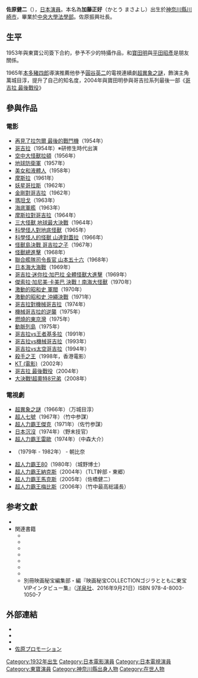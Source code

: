 {{Infobox entertainer
| name                    = 佐原 健二
| type                    = 男演员
| image                   = Kenji_Sahara.jpg
| caption                 = 1962年的佐原健二
| birthname               = 加藤 正好
| romanizedname           = Kenji Sahara
| birthdate               = {{Birth date|1932|5|14}}
| birthplace              = {{JPN-EMP}}[[神奈川縣|神奈川縣]][[川崎市|川崎市]]
| deathdate               = 
| deathplace              = 
| education               = [[攻玉社中学校・高等學校|攻玉社中学校・高等學校]]，[[中央大學|中央大學]][[法學部|法學部]]
| restingplace            = 
| restingplacecoordinates = 
| othername               = 石原 忠
| occupation              = 演員
| yearsactive             = 1953年 - 現今
| spouse                  = 
| partner                 = 
| children                = 
| parents                 = 
| influences              = 
| influenced              = 
| famousworks             = 《[[奧特Q|奧特Q]]》，《[[地球防衛軍|地球防衛軍]]》
| website                 = 
| awards                  = 
}}

'''佐原健二'''（{{Jp|j=佐原健二|hg=さはら けんじ|rm=Kenji Sahara|extra1={{Bd|1932年|5月14日|catIdx=Kenji Sahara}}|lead=yes}}），[[日本|日本]][[演員|演員]]。本名為'''加藤正好'''（かとう まさよし）出生於[[神奈川縣|神奈川縣]][[川崎市|川崎市]]，畢業於[[中央大學|中央大學]][[法學部|法學部]]。佐原振興社長。

== 生平 ==
1953年與東寶公司簽下合約，參予不少的特攝作品，和[[寶田明|寶田明]]與[[平田昭彥|平田昭彥]]是朋友關係。

1965年[[本多豬四郎|本多豬四郎]]導演推薦他參予[[圓谷英二|圓谷英二]]的電視連續劇[[超異象之謎|超異象之謎]]，飾演主角萬城目淳，提升了自己的知名度，2004年與寶田明參與哥吉拉系列最後一部《[[哥吉拉_最後戰役|哥吉拉 最後戰役]]》
== 參與作品 ==
=== 電影 === 
*[[再見了拉包爾_最後的戰鬥機|再見了拉包爾 最後的戰鬥機]]（1954年）
*[[哥吉拉_(1954年)|哥吉拉]]（1954年）※研修生時代出演
*[[空中大怪獸拉頓|空中大怪獸拉頓]]（1956年）
*[[地球防衛軍|地球防衛軍]]（1957年）
*[[美女和液體人|美女和液體人]]（1958年）
*[[摩斯拉|摩斯拉]]（1961年）
*[[妖星哥拉斯|妖星哥拉斯]]（1962年）
*[[金剛對哥吉拉|金剛對哥吉拉]]（1962年）
*[[瑪坦戈|瑪坦戈]]（1963年）
*[[海底軍艦|海底軍艦]]（1963年）
*[[摩斯拉對哥吉拉|摩斯拉對哥吉拉]]（1964年）
*[[三大怪獸_地球最大決戰|三大怪獸 地球最大決戰]]（1964年）
*[[科學怪人對地底怪獸|科學怪人對地底怪獸]]（1965年）
*[[科學怪人的怪獸_山達對蓋拉|科學怪人的怪獸 山達對蓋拉]]（1966年）
*[[怪獸島決戰_哥吉拉之子|怪獸島決戰 哥吉拉之子]]（1967年）
*[[怪獸總進擊|怪獸總進擊]]（1968年）
*[[聯合艦隊司令長官_山本五十六|聯合艦隊司令長官 山本五十六]]（1968年）
*[[日本海大海戰|日本海大海戰]]（1969年）
*[[哥吉拉·迷你拉·加巴拉_全體怪獸大進擊|哥吉拉·迷你拉·加巴拉 全體怪獸大進擊]]（1969年）
*[[傑索拉·加尼美·卡美巴_決戰！南海大怪獸|傑索拉·加尼美·卡美巴 決戰！南海大怪獸]]（1970年）
*[[激動的昭和史_軍閥|激動的昭和史 軍閥]]（1970年）
*[[激動的昭和史_沖繩決戰|激動的昭和史 沖繩決戰]]（1971年）
*[[哥吉拉對機械哥吉拉|哥吉拉對機械哥吉拉]]（1974年）
*[[機械哥吉拉的逆襲|機械哥吉拉的逆襲]]（1975年）
*[[燃燒的東京灣|燃燒的東京灣]]（1975年）
*[[動脈列島|動脈列島]]（1975年）
*[[哥吉拉vs王者基多拉|哥吉拉vs王者基多拉]]（1991年）
*[[哥吉拉vs機械哥吉拉|哥吉拉vs機械哥吉拉]]（1993年）
*[[哥吉拉vs太空哥吉拉|哥吉拉vs太空哥吉拉]]（1994年）
*[[杀手之王_(1998年电影)|殺手之王]]（1998年，香港電影）
*[[KT_(電影)|KT (電影)]]（2002年）
*[[哥吉拉_最後戰役|哥吉拉 最後戰役]]（2004年）
*[[大決戰!超奧特8兄弟|大決戰!超奧特8兄弟]]（2008年）

=== 電視劇 ===
*[[超異象之謎|超異象之謎]]（1966年）（万城目淳）
*[[超人七號|超人七號]]（1967年）（竹中参謀）
*[[超人力霸王傑克|超人力霸王傑克]]（1971年）（佐竹参謀）
*[[日本沉沒|日本沉沒]]（1974年）（野末技官）
*[[超人力霸王雷歐|超人力霸王雷歐]]（1974年）（中森大介）
*{{link-ja|西部警察|西部警察}}（1979年 - 1982年） - 朝比奈
*[[超人力霸王80|超人力霸王80]]（1980年）（城野博士）
*[[超人力霸王納克斯|超人力霸王納克斯]]（2004年）（TLT幹部・東郷）
*[[超人力霸王馬克斯|超人力霸王馬克斯]]（2005年）（佐橋健二）
*[[超人力霸王梅比斯|超人力霸王梅比斯]]（2006年）（竹中最高総議長）


== 参考文獻 ==
* {{Cite book |author=佐原健二 |year=2005 |title=素晴らしき特撮人生 |publisher=[[小学館|小学館]] |isbn=4-09-387597-9 |ref=harv}}
* 関連書籍
** {{Cite book|title=東宝特撮映画全史|others=監修 田中友幸|date=1983-12-10|publisher=[[東宝|東宝]]出版事業室|isbn=4-924609-00-5|ref={{SfnRef|東宝特撮映画全史|1983}}}}
** {{Cite book|others=構成・執筆・編集 岩畠寿明、小野浩一郎（エープロダクション）|title=テレビマガジンビジュアル全集 ゴジラvsメカゴジラ|publisher=[[講談社|講談社]]|series=講談社ヒットブックス43|date=1993-12-30|isbn=4-06-177741-6|ref={{SfnRef|ヒットブックスVSメカゴジラ|1993}}}}
** {{Cite book|others=構成・執筆:岩畠寿明（エープロダクション）、赤井政尚|title=テレビマガジン特別編集 誕生40周年記念 ゴジラ大全集|publisher=講談社|date=1994-09-01|isbn=4-06-178417-X|ref={{SfnRef|ゴジラ大全集|1994}}}}
** {{Cite book|title=円谷英二特撮世界|date=2001-08-10|publisher=[[勁文社|勁文社]]|isbn=4-7669-3848-8|ref={{SfnRef|円谷英二特撮世界|2001}}}}
** {{Cite book|others=執筆：元山掌 松野本和弘 浅井和康 鈴木宣孝 加藤まさし|title=東宝特撮映画大全集|date=2012-09-28|publisher=[[ヴィレッジブックス|ヴィレッジブックス]]|isbn=978-4-86491-013-2|ref={{SfnRef|東宝特撮映画大全集|2012}}}}
** {{Cite book|editor=[[電撃ホビーマガジン|電撃ホビーマガジン]]編集部|title=ゴジラ 東宝チャンピオンまつり パーフェクション|date=2014-11-29|publisher=[[KADOKAWA|KADOKAWA]]（アスキー・メディアワークス）|series=DENGEKI HOBBY BOOKS|isbn=978-4-04-866999-3|ref={{SfnRef|東宝チャンピオンまつりパーフェクション|2014}}}}
** {{Cite book|others=[協力]東宝|title=ゴジラの超常識|publisher=[[双葉社|双葉社]]|date=2016-07-24| orig-year=2014-07-06|isbn=978-4-575-31156-3|ref={{SfnRef|超常識|2016}}}}
** 別冊映画秘宝編集部・編『映画秘宝COLLECTIONゴジラとともに東宝VIPインタビュー集』（[[洋泉社|洋泉社]]、2016年9月21日）ISBN 978-4-8003-1050-7

== 外部連結 ==
* {{jmdb name|0123630}}
* {{imdb name|id=0756292|name=Kenji Sahara}}
* {{URL|www.tvdrama-db.com/name/p/key-%E4%BD%90%E5%8E%9F%E3%80%80%E5%81%A5%E4%BA%8C |佐原健二 - テレビドラマ人名録 - ◇テレビドラマデータベース◇ }}
* [http://saharapromotion.homepagelife.jp/02.html 佐原プロモーション]
{{超人力霸王系列主演演員}}
{{Authority control}}
{{DEFAULTSORT:Sahara Kenji}}
[[Category:1932年出生|Category:1932年出生]]
[[Category:日本電影演員|Category:日本電影演員]]
[[Category:日本電視演員|Category:日本電視演員]]
[[Category:東寶演員|Category:東寶演員]]
[[Category:神奈川縣出身人物|Category:神奈川縣出身人物]]
[[Category:在世人物|Category:在世人物]]